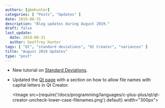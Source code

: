 ```yaml
---
authors: [gbmhunter]
categories: [ "Posts", "Updates" ]
date: 2019-08-31
description: "Blog updates during August 2019."
draft: false
last_update:
  date: 2019-08-31
  author: Geoffrey Hunter
tags: [ "Qt", "standard deviations", "Qt Creator", "variances" ]
title: "August 2019 Updates"
type: "post"
---
```


* New tutorial on [Standard Deviations](/mathematics/statistics/standard-deviation).

* Updated the [Qt page](/programming/languages/c-plus-plus/qt) with a section on how to allow file names with capital letters in Qt Creator.

    <Image src={require('/docs/programming/languages/c-plus-plus/qt/qt-creator-uncheck-lower-case-filenames.png').default} width="300px"></Image>